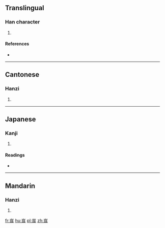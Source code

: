 ==Translingual==

===Han character===
{{Han char|rn=46|rad=山|as=06|sn=9|four=2273<sub>7</sub>|canj=山日女 (UAV)|ids=⿱[[山]][[艮]]}}

# {{defn|Han|sort=山06}}

====References====
* {{Han ref|kx=0310.220|dkj=08033|dj=0610.160|hdz=10772.060|uh=5CCE|ud=23758|bh=CEAC|bd=52908}}

----

==Cantonese==

===Hanzi===
{{yue-hanzi|jyut=[[jan2]]|y=yan2}}

# {{defn|lang=yue|sort=山06}}

----

==Japanese==

===Kanji===
{{ja-kanji|grade=|rs=山06}}

# {{defn|lang=ja|sort=山06}}

====Readings====
* {{ja-readings|on=[[ごん]] (gon)|kun=}}

----

==Mandarin==

===Hanzi===
{{cmn-hanzi|pin=[[ěn]] ([[en3]])|wg=en<sup>3</sup>}}

# {{defn|lang=cmn|sort=山06}}

[[fr:峎]]
[[hu:峎]]
[[pl:峎]]
[[zh:峎]]